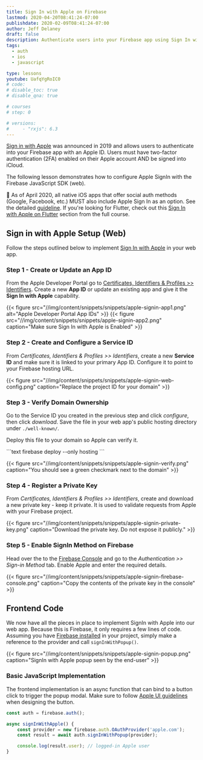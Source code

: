 ```yaml
---
title: Sign In with Apple on Firebase
lastmod: 2020-04-20T08:41:24-07:00
publishdate: 2020-02-09T08:41:24-07:00
author: Jeff Delaney
draft: false
description: Authenticate users into your Firebase app using Sign In with Apple on the web
tags:
  - auth
  - ios
  - javascript

type: lessons
youtube: UafqYgRoIC0
# code:
# disable_toc: true
# disable_qna: true

# courses
# step: 0

# versions:
#     - "rxjs": 6.3
---
```


[Sign in with Apple](https://developer.apple.com/videos/play/wwdc2019/706/) was announced in 2019 and allows users to authenticate into your Firebase app with an Apple ID. Users must have two-factor authentication (2FA) enabled on their Apple account AND be signed into iCloud.

The following lesson demonstrates how to configure Apple SignIn with the Firebase JavaScript SDK (web).

🚨 As of April 2020, all native iOS apps that offer social auth methods (Google, Facebook, etc.) MUST also include Apple Sign In as an option. See the detailed [guideline](https://developer.apple.com/app-store/review/guidelines/#sign-in-with-apple). If you're looking for Flutter, check out this [Sign In with Apple on Flutter](/courses/flutter-firebase/project-auth-apple-signin) section from the full course.

## Sign in with Apple Setup (Web)

Follow the steps outlined below to implement [Sign In with Apple](https://developer.apple.com/sign-in-with-apple/) in your web app.

### Step 1 - Create or Update an App ID

From the Apple Developer Portal go to [Certificates, Identifiers & Profiles >> Identifiers](https://help.apple.com/developer-account/#/devcdfbb56a3). Create a new **App ID** or update an existing app and give it the **Sign In with Apple** capability.

{{< figure src="//img/content/snippets/snippets/apple-signin-app1.png" alt="Apple Developer Portal App IDs" >}}
{{< figure src="//img/content/snippets/snippets/apple-signin-app2.png" caption="Make sure Sign In with Apple is Enabled" >}}

### Step 2 - Create and Configure a Service ID

From _Certificates, Identifiers & Profiles >> Identifiers_, create a new **Service ID** and make sure it is linked to your primary App ID. Configure it to point to your Firebase hosting URL.

{{< figure src="//img/content/snippets/snippets/apple-signin-web-config.png" caption="Replace the project ID for your domain" >}}

### Step 3 - Verify Domain Ownership

Go to the Service ID you created in the previous step and click _configure_, then click _download_. Save the file in your web app's public hosting directory under `./well-known/`.

Deploy this file to your domain so Apple can verify it.

<File name="command line">
  <Terminal />
</File>
```text
firebase deploy --only hosting
```

{{< figure src="//img/content/snippets/snippets/apple-signin-verify.png" caption="You should see a green checkmark next to the domain" >}}

### Step 4 - Register a Private Key

From _Certificates, Identifiers & Profiles >> Identifiers_, create and download a new private key - keep it private. It is used to validate requests from Apple with your Firebase project.

{{< figure src="//img/content/snippets/snippets/apple-signin-private-key.png" caption="Download the private key. Do not expose it publicly." >}}

### Step 5 - Enable SignIn Method on Firebase

Head over the to the [Firebase Console](https://console.firebase.google.com/) and go to the _Authentication >> Sign-in Method_ tab. Enable Apple and enter the required details.

{{< figure src="//img/content/snippets/snippets/apple-signin-firebase-console.png" caption="Copy the contents of the private key in the console" >}}

## Frontend Code

We now have all the pieces in place to implement SignIn with Apple into our web app. Because this is Firebase, it only requires a few lines of code. Assuming you have [Firebase installed](/snippets/install-angularfire/) in your project, simply make a reference to the provider and call `signInWithPopup()`.

{{< figure src="//img/content/snippets/snippets/apple-signin-popup.png" caption="SignIn with Apple popup seen by the end-user" >}}

### Basic JavaScript Implementation

The frontend implementation is an async function that can bind to a button click to trigger the popup modal. Make sure to follow [Apple UI guidelines](https://developer.apple.com/design/human-interface-guidelines/sign-in-with-apple/overview/) when designing the button.

<File name="app.js">
  <JavaScript />
</File>

```js
const auth = firebase.auth();

async signInWithApple() {
    const provider = new firebase.auth.OAuthProvider('apple.com');
    const result = await auth.signInWithPopup(provider);

    console.log(result.user); // logged-in Apple user
}
```
